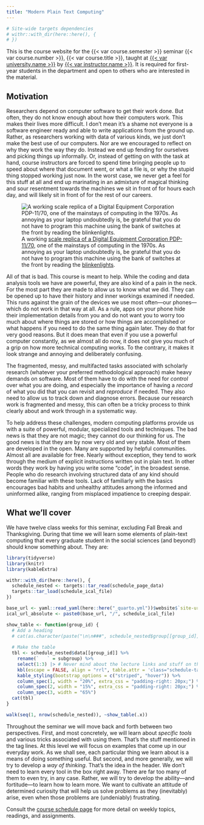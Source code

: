 ```yaml
---
title: "Modern Plain Text Computing"
---
```


```r
# Site-wide targets dependencies
# withr::with_dir(here::here(), {
# })
```


This is the course website for the {{< var course.semester >}} seminar {{< var course.number >}}, {{< var course.title >}}, taught at [{{< var university.name >}}]({{< var university.url >}}) by [{{< var instructor.name >}}]({{< var instructor.url >}}). It is required for first-year students in the department and open to others who are interested in the material.

## Motivation

Researchers depend on computer software to get their work done. But often, they do not know enough about how their computers work. This makes their lives more difficult. I don't mean it's a shame not everyone is a software engineer ready and able to write applications from the ground up. Rather, as researchers working with data of various kinds, we just don't make the best use of our computers. Nor are we encouraged to reflect on why they work the way they do. Instead we end up fending for ourselves and picking things up informally. Or, instead of getting on with the task at hand, course instructors are forced to spend time bringing people up to speed about where that document went, or what a file is, or why the stupid thing stopped working just now. In the worst case, we never get a feel for this stuff at all and end up marinating in an admixture of magical thinking and sour resentment towards the machines we sit in front of for hours each day, and will likely sit in front of for the rest of our careers.

![A working [scale replica of a Digital Equipment Corporation PDP-11/70](https://kieranhealy.org/blog/archives/2021/10/09/building-a-pdp-11/70-kit/), one of the mainstays of computing in the 1970s. As annoying as your laptop undoubtedly is, be grateful that you do not have to program this machine using the bank of switches at the front by reading the [blinkenlights](https://en.wikipedia.org/wiki/Blinkenlights).](assets/00-site/00-pdp11-800.gif "A working scale model of a DEC PDP 11/70."){#fig-pdp11}


All of that is bad. This course is meant to help. While the coding and data analysis tools we have are  powerful, they are also kind of a pain in the neck. For the most part they are made to allow us to know what we did. They can be opened up to have their history and inner workings examined if needed. This  runs against the grain of the devices we use most often---our phones---which do not work in that way at all. As a rule, apps on your phone hide their implementation details from you and do not want you to worry too much about where things are stored or how things are accomplished or what happens if you need to do the same thing again later. They do that for very good reasons. But it does mean that even if you use a powerful computer constantly, as we almost all do now, it does not give you much of a grip on how more technical computing works. To the contrary, it makes it look strange and annoying and deliberately confusing.

The fragmented, messy, and multifacted tasks associated with scholarly research (whatever your preferred methodological approach) make heavy demands on software. Most of them have to do with the need for *control* over what you are doing, and especially the importance of having a *record* of what you did that you can revisit and *reproduce* if needed. They also need to allow us to track down and diagnose errors. Because our research work is fragmented and messy, this can often be a tricky process to think clearly about and work through in a systematic way.

To help address these challenges, modern computing platforms provide us with a suite of powerful, modular, specialized tools and techniques. The bad news is that they are not magic; they cannot do our thinking for us. The good news is that they are by now very old and very stable. Most of them are developed in the open. Many are supported by helpful communities. Almost all are available for free. Nearly without exception, they tend to work through the medium of explicit instructions written out in plain text. In other words they work by having you write some "code", in the broadest sense. People who do research involving structured data of any kind should become familiar with these tools. Lack of familiarly with the basics encourages bad habits and unhealthy attitudes among the informed and uninformed alike, ranging from misplaced impatience to creeping despair.

## What we'll cover

We have twelve class weeks for this seminar, excluding Fall Break and Thanksgiving. During that time we will learn some elements of plain-text computing that every graduate student in the social sciences (and beyond!) should know something about. They are:

```r
library(tidyverse)
library(knitr)
library(kableExtra)

withr::with_dir(here::here(), {
  schedule_nested <- targets::tar_read(schedule_page_data)
  targets::tar_load(schedule_ical_file)
})

base_url <- yaml::read_yaml(here::here("_quarto.yml"))$website$`site-url`
ical_url_absolute <- paste0(base_url, "/", schedule_ical_file)
```

::: {.schedule-page}

```r
show_table <- function(group_id) {
  # Add a heading
  # cat(as.character(paste("\n\n###", schedule_nested$group[[group_id]], "\n\n")))
  
  # Make the table
  tbl <- schedule_nested$data[[group_id]] %>% 
    rename(`   ` = subgroup) %>% 
    select(1:3) |> # Never mind about the lecture links and stuff on this page
    kbl(escape = FALSE, align = "rrl", table.attr = 'class="schedule-table"') %>% 
    kable_styling(bootstrap_options = c("striped", "hover")) %>% 
    column_spec(1, width = "20%", extra_css = "padding-right: 20px;") %>% 
    column_spec(2, width = "15%", extra_css = "padding-right: 20px;") %>% 
    column_spec(3, width = "65%")  
  cat(tbl)
}
```

```r
walk(seq(1, nrow(schedule_nested)), ~show_table(.x)) 
```

:::
 
Throughout the seminar we will move back and forth between two perspectives. First, and most concretely, we will learn about *specific tools* and various tricks associated with using them. That's the stuff mentioned in the tag lines. At this level we will focus on examples that come up in our everyday work. As we shall see, each particular thing we learn about is a means of doing something useful. But second, and more generally, we will try to develop a *way of thinking*. That's the idea in the header. We don't need to learn every tool in the box right away. There are far too many of them to even try, in any case. Rather, we will try to develop the ability---and fortitude---to learn how to learn more. We want to cultivate an attitude of determined curiosity that will help us solve problems as they (inevitably) arise, even when those problems are (undeniably) frustrating.  

Consult the [course schedule page](/schedule/) for more detail on weekly topics, readings, and assignments.
